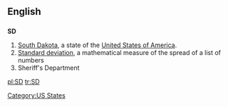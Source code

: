 ==English==

==={{Abbreviation}}===
'''SD'''

# [[South Dakota]], a state of the [[United States of America]].
# [[standard deviation|Standard deviation]], a mathematical measure of the spread of a list of numbers
# Sheriff's Department

[[Category:US States]]

[[pl:SD]]
[[tr:SD]]